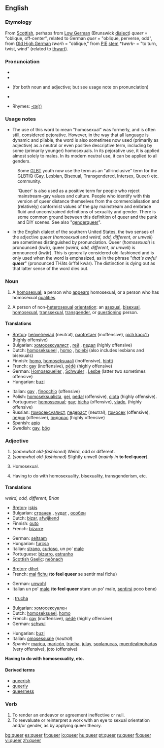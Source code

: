 ==English==

===Etymology===
From [[Scottish]], perhaps from [[Low German]] (Brunswick [[dialect]]) ''queer'' = "oblique, off-center", related to German ''quer'' = "oblique, perverse, odd", from [[Old High German]] ''twerh'' = "oblique," from [[PIE]] [[stem]] *''twerk-'' = "to turn, twist, wind" (related to [[thwart]]).

===Pronunciation===
*{{IPA|/kwir/}}
*{{SAMPA|/kwir/}}
*{{AHD|kwîr}} (for both noun and adjective; but see usage note on pronunciation)
*{{audio|en-us-queer.ogg|Audio (US)}}

*Rhymes: [[Rhymes:English:-ɪə(r)|-ɪə(r)]]

===Usage notes===
*The use of this word to mean "homosexual" was formerly, and is often still, considered pejorative.  However, in the way that all language is dynamic and pliable, the word is also sometimes now used (primarily as adjective) as a neutral or even positive descriptive term, including by some (primarily younger) homosexuals. In its pejorative use, it is applied almost solely to males. In its modern neutral use, it can be applied to all genders.

:Some [[GLBT]] youth now use the term as an "all-inclusive" term for the GLBTIQ (Gay, Lesbian, Bisexual, Transgendered, Intersex, Queer) etc. community.

:'Queer' is also used as a positive term for people who reject mainstream-gay values and culture.  People who identify with this version of queer distance themselves from the commercialisation and (relatively) conformist values of the gay mainstream and embrace fluid and unconstrained definitions of sexuality and gender.  There is some common ground between this definition of queer and the punk and DIY scenes. See also "[[genderqueer]]".

*In the English dialect of the southern United States, the two senses of the adjective ''queer'' (''homosexual'' and ''weird, odd, different, or unwell'') are sometimes distinguished by pronunciation.  Queer (''homosexual'') is pronounced (kwîr), queer (''weird, odd, different, or unwell'') is pronounced (kwär).  This is generally considered old-fashioned and is only used when the word is emphasized, as in the phrase "''that's awful '''queer'''''" (pronounced THăts ôr'fəl kwär).  The distinction is dying out as that latter sense of the word dies out.

===Noun===
{{en-noun}}

# {{context|Derogatory, slang}} A [[homosexual]]; a person who [[appear|appears]] homosexual, or a person who has homosexual [[quality|qualities]].
# {{context|slang}} A person of non-[[heterosexual]] [[orientation]]: an [[asexual]], [[bisexual]], [[homosexual]], [[transsexual]], [[transgender]], or [[questioning]] person.

====Translations====
{{top}}
*[[Breton]]: [[heñvelreviad]] {{m}} (neutral), [[paotretaer]] {{m}} (inoffensive), [[pich kaoc'h]] {{m}} (highly offensive)
*Bulgarian: [[хомосексуалист]] {{m}}, [[гей]] {{m}}, [[педал]] {{m}}  (highly offensive)
*Dutch: [[homoseksueel]] {{m}}, [[homo]] {{m}}, [[holebi]] (also includes lesbians and bisexuals)
*Finnish: [[homo]], [[homoseksuaali]] (inoffensive), [[hintti]]
*French: [[gay]] {{m}} (inoffensive), [[pédé]] {{m}} (highly offensive)
*German: [[Homosexueller]] {{m}}, [[Schwuler]] {{m}}, [[Lesbe]] {{f}} (latter two sometimes offensive)
*Hungarian: [[buzi]]
{{mid}}
*Italian: [[gay]] {{m}}, [[finocchio]] {{m}} (offensive)
*Polish: [[homoseksualista]], [[gej]], [[pedał]] (offensive), [[ciota]] (highly offensive).
*Portuguese: [[homossexual]]; [[gay]]; [[bicha]] (offensive), [[viado]], (highly offensive)
*Russian: [[гомосексуалист]], [[педераст]] (neutral), [[гомосек]] (offensive), [[педик]] (offensive), [[пидорас]] (highly offensive)
*Spanish: [[apio]] {{m}}
*Swedish: [[gay]], [[bög]]
{{bottom}}

===Adjective===
{{en-adj-er}}

# (''somewhat old-fashioned'') Weird, odd or different.
# (''somewhat old-fashioned'') Slightly unwell (''mainly in'' '''to feel queer''').
# {{slang}} Homosexual.
# {{slang}} Having to do with homosexuality, bisexuality, transgenderism, etc.

====Translations====
''weird, odd, different, Brian''
{{top}}
*[[Breton]]: [[iskis]]
*Bulgarian: [[странен]] {{m}}, [[чудат]] {{m}}, [[особен]] {{m}}
*Dutch: [[bizar]], [[afwijkend]]
*Finnish: [[outo]]
*French: [[bizarre]]
{{mid}}
*German: [[seltsam]]
*Hungarian: [[furcsa]]
*Italian: [[strano]], [[curioso]], un po' [[male]]
*Portuguese: [[bizarro]], [[estranho]]
*[[Scottish Gaelic]]: [[neònach]]
{{bottom}}
{{trans-top|Slightly unwell}}
*[[Breton]]: [[dihet]]
*French: [[mal]] [[fichu]] ('''to feel queer''' se sentir mal fichu)
{{trans-mid}}
*German: [[unwohl]]
*Italian un po' [[male]] ('''to feel queer''' stare un po' male, [[sentirsi]] poco bene)
*{{ttbc|Spanish}}: [[trucha]]
{{trans-bottom}}

{{trans-top|Homosexual}}
*Bulgarian: [[хомосексуален]] {{m}}
*Dutch: [[homoseksueel]], [[homo]]
*French: [[gay]] (inoffensive), [[pédé]] (highly offensive)
*German: [[schwul]]
{{trans-mid}}
*Hungarian: [[buzi]]
*Italian: [[omosessuale]] (''neutral'')
*Spanish: [[marica]], [[maricón]], [[trucha]], [[julay]], [[soplanucas]], [[muerdealmohadas]] (very offensive), joto {{m}} (offensive)
{{trans-bottom}}

'''Having to do with homosexuality, etc.'''

====Derived terms====
* [[queerish]]
* [[queerly]]
* [[queerness]]

===Verb===
{{en-verb}}

# To render an endeavor or agreement ineffective or null.
# To reevaluate or reinterpret a work with an eye to sexual orientation and/or gender, as by applying queer theory.

[[bg:queer]]
[[es:queer]]
[[fr:queer]]
[[io:queer]]
[[hu:queer]]
[[pt:queer]]
[[ru:queer]]
[[fi:queer]]
[[vi:queer]]
[[zh:queer]]